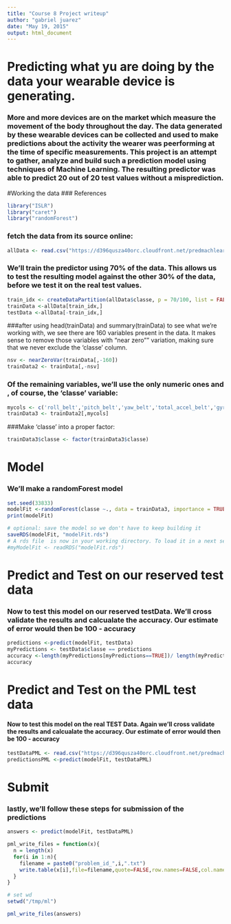 ```yaml
---
title: "Course 8 Project writeup"
author: "gabriel juarez"
date: "May 19, 2015"
output: html_document
---
```

# Predicting what yu are doing by the data your wearable device is generating.
### More and more devices are on the market which measure the movement of the body throughout the day. The data generated by these wearable devices can be collected and used to make predictions about the activity the wearer was peerforming at the time of specific measurements. This project is an attempt to gather, analyze and build such a prediction model using techniques of Machine Learning. The resulting predictor was able to predict 20 out of 20 test values without a misprediction.

#Working the data
### References
```r
library("ISLR")
library("caret")
library("randomForest")
```
### fetch the data from its source online:
```r
allData <- read.csv("https://d396qusza40orc.cloudfront.net/predmachlearn/pml-training.csv")
```
### We'll train the predictor using 70% of the data. This allows us to test the resulting model against the other 30% of the data, before we test it on the real test values.

```r
train_idx <- createDataPartition(allData$classe, p = 70/100, list = FALSE)
trainData <-allData[train_idx,]
testData <-allData[-train_idx,]
```

###after using head(trainData) and summary(trainData) to see what we're working with, we see there are 160 variables present in the data. It makes sense to remove  those variables with "near zero"" variation, making sure that we never exclude the 'classe' column.

```r
nsv <- nearZeroVar(trainData[,-160])
trainData2 <- trainData[,-nsv]
```
### Of the remaining variables, we'll use the only numeric ones and , of course, the 'classe' variable:
```r
mycols <- c('roll_belt','pitch_belt','yaw_belt','total_accel_belt','gyros_belt_x','gyros_belt_y','gyros_belt_z','accel_belt_x','accel_belt_y','accel_belt_z','magnet_belt_x','magnet_belt_y','magnet_belt_z','roll_arm','pitch_arm','yaw_arm','total_accel_arm','gyros_arm_x','gyros_arm_y','gyros_arm_z','accel_arm_x','accel_arm_y','accel_arm_z','magnet_arm_x','magnet_arm_y','magnet_arm_z','roll_dumbbell','pitch_dumbbell','yaw_dumbbell','total_accel_dumbbell','gyros_dumbbell_x','gyros_dumbbell_y','gyros_dumbbell_z','accel_dumbbell_x','accel_dumbbell_y','accel_dumbbell_z','magnet_dumbbell_x','magnet_dumbbell_y','magnet_dumbbell_z','roll_forearm','pitch_forearm','yaw_forearm','total_accel_forearm','gyros_forearm_x','gyros_forearm_y','gyros_forearm_z','accel_forearm_x','accel_forearm_y','accel_forearm_z','magnet_forearm_x','magnet_forearm_y','magnet_forearm_z','classe')
trainData3 <- trainData2[,mycols]
```
###Make 'classe' into a proper factor:
```r
trainData3$classe <- factor(trainData3$classe)
```
# Model
### We'll make a randomForest model
```r
set.seed(33833)
modelFit <-randomForest(classe ~., data = trainData3, importance = TRUE)
print(modelFit)

# optional: save the model so we don't have to keep building it
saveRDS(modelFit, "modelFit.rds") 
# A rds file  is now in your working directory. To load it in a next session :
#myModelFit <- readRDS("modelFit.rds")
```
# Predict and Test on our reserved test data
### Now to test this model on our reserved testData. We'll cross validate the results and calcualate the accuracy. Our estimate of error would then be 100 - accuracy
```r
predictions <-predict(modelFit, testData)
myPredictions <- testData$classe == predictions
accuracy <-length(myPredictions[myPredictions==TRUE])/ length(myPredictions)
accuracy
```
# Predict and Test on the PML test data
#### Now to test this model on the real TEST Data. Again we'll cross validate the results and calcualate the accuracy. Our estimate of error would then be 100 - accuracy

```r

testDataPML <- read.csv("https://d396qusza40orc.cloudfront.net/predmachlearn/pml-testing.csv")
predictionsPML <-predict(modelFit, testDataPML)
```
# Submit
### lastly, we'll follow these steps for submission of the predictions
```r
answers <- predict(modelFit, testDataPML)

pml_write_files = function(x){
  n = length(x)
  for(i in 1:n){
    filename = paste0("problem_id_",i,".txt")
    write.table(x[i],file=filename,quote=FALSE,row.names=FALSE,col.names=FALSE)
  }
}

# set wd
setwd("/tmp/ml")

pml_write_files(answers)
```
